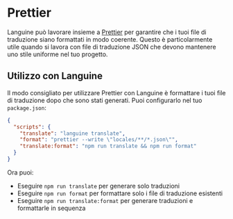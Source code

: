 # Prettier

Languine può lavorare insieme a [Prettier](https://prettier.io/) per garantire che i tuoi file di traduzione siano formattati in modo coerente. Questo è particolarmente utile quando si lavora con file di traduzione JSON che devono mantenere uno stile uniforme nel tuo progetto.

## Utilizzo con Languine

Il modo consigliato per utilizzare Prettier con Languine è formattare i tuoi file di traduzione dopo che sono stati generati. Puoi configurarlo nel tuo `package.json`:

```json title="package.json"
{
  "scripts": {
    "translate": "languine translate",
    "format": "prettier --write \"locales/**/*.json\"",
    "translate:format": "npm run translate && npm run format"
  }
}
```

Ora puoi:
- Eseguire `npm run translate` per generare solo traduzioni
- Eseguire `npm run format` per formattare solo i file di traduzione esistenti
- Eseguire `npm run translate:format` per generare traduzioni e formattarle in sequenza
